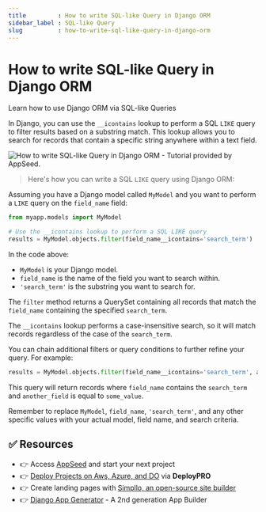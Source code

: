 ```yaml
---
title         : How to write SQL-like Query in Django ORM
sidebar_label : SQL-like Query
slug          : how-to-write-sql-like-query-in-django-orm
---
```


# How to write SQL-like Query in Django ORM

<SubHeading>Learn how to use Django ORM via SQL-like Queries</SubHeading>

In Django, you can use the `__icontains` lookup to perform a SQL `LIKE` query to filter results based on a substring match. 
This lookup allows you to search for records that contain a specific string anywhere within a text field. 

![How to write SQL-like Query in Django ORM - Tutorial provided by AppSeed.](https://user-images.githubusercontent.com/51070104/268675023-54ea4ace-a8ad-442b-9b43-2ba12a6403ba.jpg)

> Here's how you can write a SQL `LIKE` query using Django ORM:

Assuming you have a Django model called `MyModel` and you want to perform a `LIKE` query on the `field_name` field:

```python
from myapp.models import MyModel

# Use the __icontains lookup to perform a SQL LIKE query
results = MyModel.objects.filter(field_name__icontains='search_term')
```

In the code above:

- `MyModel` is your Django model.
- `field_name` is the name of the field you want to search within.
- `'search_term'` is the substring you want to search for.

The `filter` method returns a QuerySet containing all records that match the `field_name` containing the specified `search_term`. 

The `__icontains` lookup performs a case-insensitive search, so it will match records regardless of the case of the `search_term`.

You can chain additional filters or query conditions to further refine your query. For example:

```python
results = MyModel.objects.filter(field_name__icontains='search_term', another_field=some_value)
```

This query will return records where `field_name` contains the `search_term` and `another_field` is equal to `some_value`.

Remember to replace `MyModel`, `field_name`, `'search_term'`, and any other specific values with your actual model, field name, and search criteria.

## ✅ Resources 

- 👉 Access [AppSeed](https://appseed.us/) and start your next project
- 👉 [Deploy Projects on Aws, Azure, and DO](https://www.docs.deploypro.dev/) via **DeployPRO**
- 👉 Create landing pages with [Simpllo, an open-source site builder](https://www.simpllo.com/)
- 👉 [Django App Generator](https://app-generator.dev/django/) - A 2nd generation App Builder
